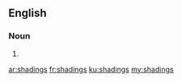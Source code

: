 ==English==

===Noun===
{{head|en}}

# {{plural of|shading}}

[[ar:shadings]]
[[fr:shadings]]
[[ku:shadings]]
[[my:shadings]]